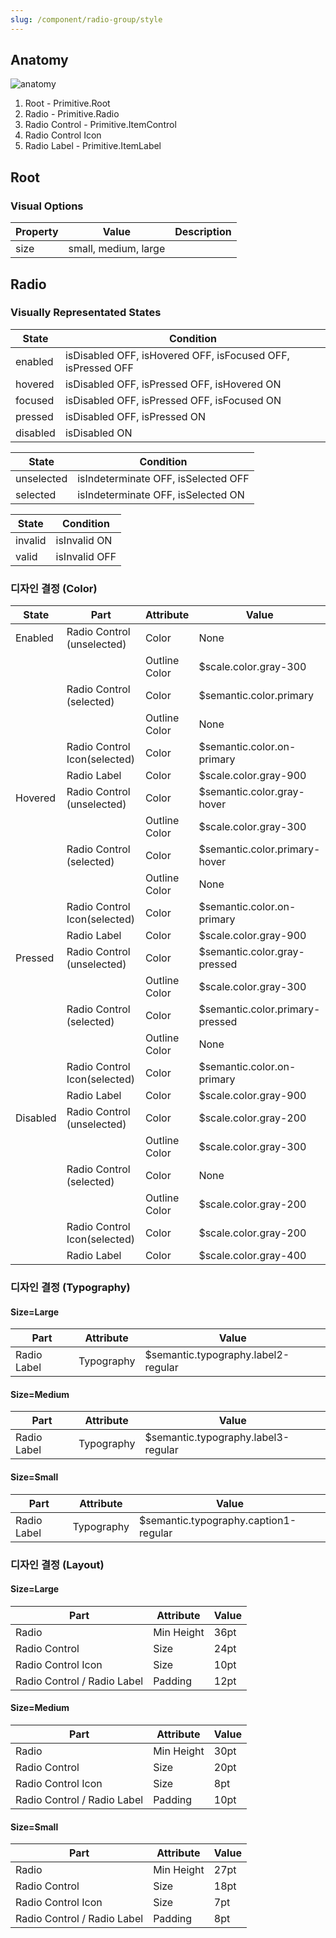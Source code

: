```yaml
---
slug: /component/radio-group/style
---
```


## Anatomy

![anatomy](./anatomy.png)

1. Root - Primitive.Root
2. Radio - Primitive.Radio
3. Radio Control - Primitive.ItemControl
4. Radio Control Icon
5. Radio Label - Primitive.ItemLabel

## Root

### Visual Options

| Property | Value                | Description |
| -------- | -------------------- | ----------- |
| size     | small, medium, large |             |

## Radio

### Visually Representated States

| State    | Condition                                                   |
| -------- | ----------------------------------------------------------- |
| enabled  | isDisabled OFF, isHovered OFF, isFocused OFF, isPressed OFF |
| hovered  | isDisabled OFF, isPressed OFF, isHovered ON                 |
| focused  | isDisabled OFF, isPressed OFF, isFocused ON                 |
| pressed  | isDisabled OFF, isPressed ON                                |
| disabled | isDisabled ON                                               |

| State      | Condition                           |
| ---------- | ----------------------------------- |
| unselected | isIndeterminate OFF, isSelected OFF |
| selected   | isIndeterminate OFF, isSelected ON  |

| State   | Condition     |
| ------- | ------------- |
| invalid | isInvalid ON  |
| valid   | isInvalid OFF |

### 디자인 결정 (Color)

| State    | Part                         | Attribute     | Value                           |
| -------- | ---------------------------- | ------------- | ------------------------------- |
| Enabled  | Radio Control (unselected)   | Color         | None                            |
|          |                              | Outline Color | $scale.color.gray-300           |
|          | Radio Control (selected)     | Color         | $semantic.color.primary         |
|          |                              | Outline Color | None                            |
|          | Radio Control Icon(selected) | Color         | $semantic.color.on-primary      |
|          | Radio Label                  | Color         | $scale.color.gray-900           |
| Hovered  | Radio Control (unselected)   | Color         | $semantic.color.gray-hover      |
|          |                              | Outline Color | $scale.color.gray-300           |
|          | Radio Control (selected)     | Color         | $semantic.color.primary-hover   |
|          |                              | Outline Color | None                            |
|          | Radio Control Icon(selected) | Color         | $semantic.color.on-primary      |
|          | Radio Label                  | Color         | $scale.color.gray-900           |
| Pressed  | Radio Control (unselected)   | Color         | $semantic.color.gray-pressed    |
|          |                              | Outline Color | $scale.color.gray-300           |
|          | Radio Control (selected)     | Color         | $semantic.color.primary-pressed |
|          |                              | Outline Color | None                            |
|          | Radio Control Icon(selected) | Color         | $semantic.color.on-primary      |
|          | Radio Label                  | Color         | $scale.color.gray-900           |
| Disabled | Radio Control (unselected)   | Color         | $scale.color.gray-200           |
|          |                              | Outline Color | $scale.color.gray-300           |
|          | Radio Control (selected)     | Color         | None                            |
|          |                              | Outline Color | $scale.color.gray-200           |
|          | Radio Control Icon(selected) | Color         | $scale.color.gray-200           |
|          | Radio Label                  | Color         | $scale.color.gray-400           |

### 디자인 결정 (Typography)

#### Size=Large

| Part        | Attribute  | Value                               |
| ----------- | ---------- | ----------------------------------- |
| Radio Label | Typography | $semantic.typography.label2-regular |

#### Size=Medium

| Part        | Attribute  | Value                               |
| ----------- | ---------- | ----------------------------------- |
| Radio Label | Typography | $semantic.typography.label3-regular |

#### Size=Small

| Part        | Attribute  | Value                                 |
| ----------- | ---------- | ------------------------------------- |
| Radio Label | Typography | $semantic.typography.caption1-regular |

### 디자인 결정 (Layout)

#### Size=Large

| Part                        | Attribute  | Value |
| --------------------------- | ---------- | ----- |
| Radio                       | Min Height | 36pt  |
| Radio Control               | Size       | 24pt  |
| Radio Control Icon          | Size       | 10pt  |
| Radio Control / Radio Label | Padding    | 12pt  |

#### Size=Medium

| Part                        | Attribute  | Value |
| --------------------------- | ---------- | ----- |
| Radio                       | Min Height | 30pt  |
| Radio Control               | Size       | 20pt  |
| Radio Control Icon          | Size       | 8pt   |
| Radio Control / Radio Label | Padding    | 10pt  |

#### Size=Small

| Part                        | Attribute  | Value |
| --------------------------- | ---------- | ----- |
| Radio                       | Min Height | 27pt  |
| Radio Control               | Size       | 18pt  |
| Radio Control Icon          | Size       | 7pt   |
| Radio Control / Radio Label | Padding    | 8pt   |
